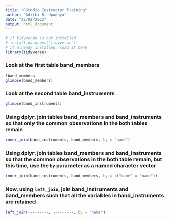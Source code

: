 ```yaml
---
title: "RStudio Instructor Training"
author: "Adithi R. Upadhya"
date: "22/02/2022"
output: html_document
---
```


```r
# if tidyverse is not installed 
# install.packages("tidyverse")
# if already installed, load it here
library(tidyverse)
```

### Look at the first table band_members

```r
?band_members
glimpse(band_members)
```
### Look at the second table band_instruments

```r
glimpse(band_instruments) 
```

### Using dplyr, join tables band_members and band_instruments so that only the common observations in the both tables remain

```r
inner_join(band_instruments, band_members, by = "name") 
```

### Using dplyr, join tables band_members and band_instruments so that the common observations in the both table remain, but this time, use the `by` parameter as a named character vector

```r
inner_join(band_instruments, band_members, by = c("name" = "name")) 
```

### Now, using `left_join`, join band_instruments and band_members such that all the variables in band_instruments are retained

```r
left_join(---------, ---------, by = "name") 
```
